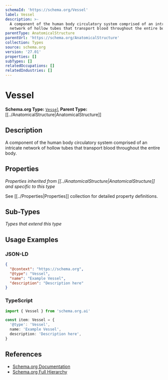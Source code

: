 ```yaml
---
schemaId: 'https://schema.org/Vessel'
label: Vessel
description: >-
  A component of the human body circulatory system comprised of an intricate
  network of hollow tubes that transport blood throughout the entire body.
parentType: AnatomicalStructure
parentUrl: 'https://schema.org/AnatomicalStructure'
collection: Types
source: schema.org
version: '27.01'
properties: []
subTypes: []
relatedOccupations: []
relatedIndustries: []
---
```

# Vessel

**Schema.org Type:** [`Vessel`](https://schema.org/Vessel)
**Parent Type:** [[../AnatomicalStructure|AnatomicalStructure]]

## Description

A component of the human body circulatory system comprised of an intricate network of hollow tubes that transport blood throughout the entire body.

## Properties

*Properties inherited from [[../AnatomicalStructure|AnatomicalStructure]] and specific to this type*

See [[../Properties|Properties]] collection for detailed property definitions.

## Sub-Types

*Types that extend this type*

## Usage Examples

### JSON-LD

```json
{
  "@context": "https://schema.org",
  "@type": "Vessel",
  "name": "Example Vessel",
  "description": "Description here"
}
```

### TypeScript

```typescript
import { Vessel } from 'schema.org.ai'

const item: Vessel = {
  '@type': 'Vessel',
  name: 'Example Vessel',
  description: 'Description here',
}
```

## References

- [Schema.org Documentation](https://schema.org/Vessel)
- [Schema.org Full Hierarchy](https://schema.org/docs/full.html)
